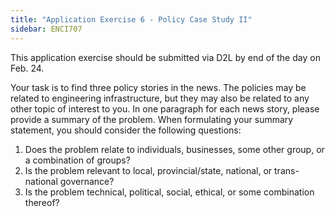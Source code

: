 ```yaml
---
title: "Application Exercise 6 - Policy Case Study II"
sidebar: ENCI707
---
```


::: callout-important
This application exercise should be submitted via D2L by end of the day on Feb. 24.
:::


Your task is to find three policy stories in the news. The policies may be related to engineering infrastructure, but they may also be related to any other topic of interest to you. In one paragraph for each news story, please provide a summary of the problem. When formulating your summary statement, you should consider the following questions:

1. Does the problem relate to individuals, businesses, some other group, or a combination of groups?
2. Is the problem relevant to local, provincial/state, national, or trans-national governance?
3. Is the problem technical, political, social, ethical, or some combination thereof?

